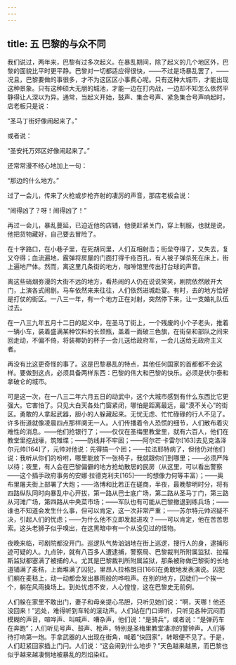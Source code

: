 ```yaml
---
---
---
```

title: 五 巴黎的与众不同
---




我们说过，两年来，巴黎有过多次起义。在暴乱期间，除了起义的几个地区外，巴黎的面貌比平时更平静。巴黎对一切都适应得很快，——不过是场暴乱罢了，——况且，巴黎要做的事很多，才不为这区区小事费心呢。只有这种大城市，才能出现这种景象。只有这种硕大无朋的城池，才能一边在打内战，一边却不知怎么依然平静得让人深以为异。通常，当起义开始，鼓声、集合号声、紧急集合号声响起时，店老板只是说：

“圣马丁街好像闹起来了。”

或者说：

“圣安托万郊区好像闹起来了。”

还常常漫不经心地加上一句：

“那边的什么地方。”

过了一会儿，传来了火枪或步枪齐射的凄厉的声音，那店老板会说：

“闹得凶了？呀！闹得凶了！”

再过一会儿，暴乱蔓延，已迫近他的店铺，他便赶紧关门，穿上制服，也就是说，他把货物藏好，自己要去冒险了。

在十字路口，在小巷子里，在死胡同里，人们互相射击；街垒夺得了，又失去，复又夺得；血流遍地，霰弹将房屋的门面打得千疮百孔，有人被子弹杀死在床上，街上遍地尸体。然而，离这里几条街的地方，咖啡馆里传出打台球的声音。

离这些硝烟弥漫的大街不远的地方，看热闹的人仍在说说笑笑，剧院依然敞开大门，上演各式闹剧。马车依然来来往往，人们依然进城赴宴。有时，去的地方恰好是打仗的街区。一八三一年，有一个地方正在对射，突然停下来，让一支婚礼队伍过去。

在一八三九年五月十二日的起义中，在圣马丁街上，一个残废的小个子老头，推着一辆小车，装着盛满某种饮料的长颈瓶，盖着一面破三色旗，在街垒和部队之间来回走动，不偏不倚，将装椰奶的杯子一会儿送给政府军，一会儿送给无政府主义者。

再没有比这更奇怪的事了。这是巴黎暴乱的特点，其他任何国家的首都都不会这样。要做到这点，必须具备两样东西：巴黎的伟大和巴黎的快乐。必须是伏尔泰和拿破仑的城市。

可是这一次，在一八三二年六月五日的动武中，这个大城市感到有什么东西比它更强大。它害怕了。只见大白天各处门窗紧闭，哪怕是距离最远，最“漠不关心”的街区。勇敢的人拿起武器，胆小的人躲藏起来。无忧无虑、忙忙碌碌的行人不见了。许多街道就像凌晨四点那样阒无一人。人们传播着令人恐慌的细节，人们散布着灾难性的消息。——他们抢银行了；——仅仅在圣梅里教堂里，就有六百人，他们在教堂里挖战壕，筑雉堞；——防线并不牢固；——阿尔芒·卡雷尔[163]去见克洛泽尔元帅[164]了，元帅对他说：先得搞一个团；——拉法耶特病了，但他仍对他们说：我听从你们的吩咐，哪里能放下一张椅子，我就跟你们到哪里；——必须严阵以待；夜里，有人会在巴黎偏僻的地方抢劫散居的民房（从这里，可以看出警察——这个插手政府事务的安娜·拉德克利夫[165]——的想像力何等丰富）；——奥布里屠夫街上部署了大炮；——洛博和比若正在磋商，半夜，最晚黎明时分，将有四路纵队同时向暴乱中心开拔，第一路从巴士底广场，第二路从圣马丁门，第三路从河滩广场，第四路从中央菜市场；——军队也有可能从巴黎撤退到练兵场；——谁也不知道会发生什么事，但可以肯定，这一次非常严重；——苏尔特元帅迟疑不决，引起人们的忧虑；——为什么他不立即发起进攻？——可以肯定，他在苦苦思索。这头老狮子似乎嗅出，在这黑暗中有一个从没见过的怪物。

夜晚来临，可剧院都没开门。巡逻队气势汹汹地在街上巡逻，搜行人的身，逮捕形迹可疑的人。九点钟，就有八百多人遭逮捕，警察局、巴黎裁判所附属监狱、拉福斯监狱都塞满了被捕的人。尤其是巴黎裁判所附属监狱，那条被称做巴黎街的长地道铺满了麦秸，上面堆满了囚犯，里昂人拉格朗日[166]在勇敢地发表演说。囚犯们躺在麦秸上，动一动都会发出暴雨般的哗啦声。在别的地方，囚徒们一个挨一个，躺在风雨操场上。到处忧虑不安，人心惶惶，这在巴黎史无前例。

人们躲在家里不敢出门，妻子和母亲提心吊胆，只听见她们说：“啊，天哪！他还没回来！”远处，难得听到车轮的滚动声。人们站在门口谛听，只听见各种沉闷而模糊的声音，喧哗声、叫喊声、嘈杂声，他们说：“是骑兵”，或者说：“是弹药车在奔跑”；人们听见号声、鼓声、枪声，特别是圣梅里教堂凄凉的警钟声。人们等待打响第一炮。手拿武器的人出现在街角，喊着“快回家”，转眼便不见了。于是，人们赶紧回家插上门闩。人们说：“这会闹到什么地步？”天色越来越黑，而巴黎也似乎越来越凄恻地被暴乱的烈焰染红。